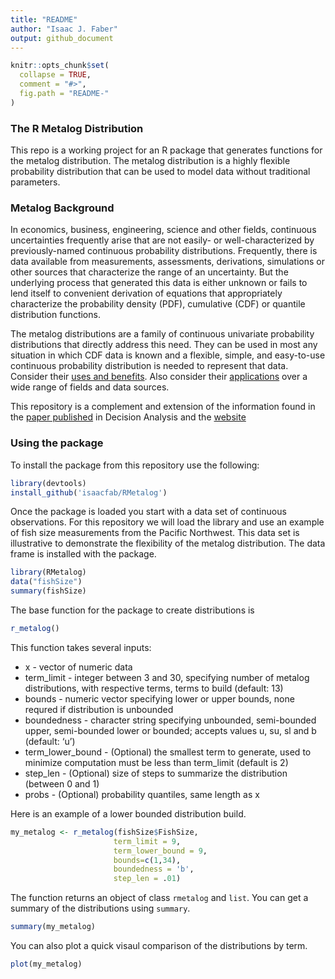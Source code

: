 ```yaml
---
title: "README"
author: "Isaac J. Faber"
output: github_document
---
```


<!-- README.md is generated from README.Rmd. Please edit that file -->

```r
knitr::opts_chunk$set(
  collapse = TRUE,
  comment = "#>",
  fig.path = "README-"
)
```

### The R Metalog Distribution

This repo is a working project for an R package that generates functions for the metalog distribution.  The metalog distribution is a highly flexible probability distribution that can be used to model data without traditional parameters.

### Metalog Background

In economics, business, engineering, science and other fields, continuous uncertainties frequently arise that are not easily- or well-characterized by previously-named continuous probability distributions. Frequently, there is data available from measurements, assessments, derivations, simulations or other sources that characterize the range of an uncertainty. But the underlying process that generated this data is either unknown or fails to lend itself to convenient derivation of equations that appropriately characterize the probability density (PDF), cumulative (CDF) or quantile distribution functions.

The metalog distributions are a family of continuous univariate probability distributions that directly address this need. They can be used in most any situation in which CDF data is known and a flexible, simple, and easy-to-use continuous probability distribution is needed to represent that data. Consider their [uses and benefits](http://www.metalogdistributions.com/usesbenefits.html).  Also consider their [applications](http://www.metalogdistributions.com/applicationsdata.html) over a wide range of fields and data sources.

This repository is a complement and extension of the information found in the [paper published](http://pubsonline.informs.org/doi/abs/10.1287/deca.2016.0338) in Decision Analysis and the [website](http://www.metalogdistributions.com/)

### Using the package

To install the package from this repository use the following:

```r
library(devtools)
install_github('isaacfab/RMetalog')

```

Once the package is loaded you start with a data set of continuous observations.  For this repository we will load the library and use an example of fish size measurements from the Pacific Northwest.  This data set is illustrative to demonstrate the flexibility of the metalog distribution.  The data frame is installed with the package.

```r
library(RMetalog)
data("fishSize")
summary(fishSize)
```

The base function for the package to create distributions is

```r
r_metalog()
```

This function takes several inputs:

* x - vector of numeric data
* term_limit - integer between 3 and 30, specifying number of metalog distributions, with respective terms, terms to build (default: 13)
* bounds - numeric vector specifying lower or upper bounds, none requred if distribution is unbounded
* boundedness - character string specifying unbounded, semi-bounded upper, semi-bounded lower or bounded; accepts values u, su, sl and b (default: 'u')
* term_lower_bound - (Optional) the smallest term to generate, used to minimize computation must be less than term_limit (default is 2)
* step_len - (Optional) size of steps to summarize the distribution (between 0 and 1)
* probs - (Optional) probability quantiles, same length as x

Here is an example of a lower bounded distribution build.

```r
my_metalog <- r_metalog(fishSize$FishSize,
                       term_limit = 9,
                       term_lower_bound = 9,
                       bounds=c(1,34),
                       boundedness = 'b',
                       step_len = .01)
```

The function returns an object of class `rmetalog` and `list`. You can get a summary of the distributions using `summary`.

```r
summary(my_metalog)
```
  
You can also plot a quick visaul comparison of the distributions by term. 

```r
plot(my_metalog)
```  





